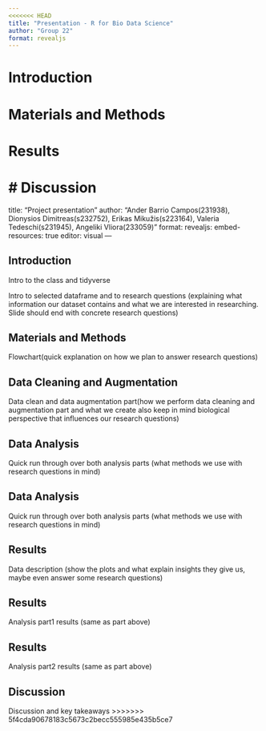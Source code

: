 ```yaml
---
<<<<<<< HEAD
title: "Presentation - R for Bio Data Science"
author: "Group 22"
format: revealjs
---
```


# Introduction

# Materials and Methods

# Results

# Discussion
=======
title: "Project presentation"
author: "Ander Barrio Campos(231938), Dionysios Dimitreas(s232752), Erikas Mikužis(s223164), Valeria Tedeschi(s231945), Angeliki Vliora(233059)"
format:
  revealjs:
    embed-resources: true
editor: visual
---

## Introduction

Intro to the class and tidyverse

Intro to selected dataframe and to research questions (explaining what information our dataset contains and what we are interested in researching. Slide should end with concrete research questions)

## Materials and Methods

Flowchart(quick explanation on how we plan to answer research questions)

## Data Cleaning and Augmentation

Data clean and data augmentation part(how we perform data cleaning and augmentation part and what we create also keep in mind biological perspective that influences our research questions)

## Data Analysis

Quick run through over both analysis parts (what methods we use with research questions in mind)

## Data Analysis

Quick run through over both analysis parts (what methods we use with research questions in mind)

## Results

Data description (show the plots and what explain insights they give us, maybe even answer some research questions)

## Results

Analysis part1 results (same as part above)

## Results

Analysis part2 results (same as part above)

## Discussion

Discussion and key takeaways 
>>>>>>> 5f4cda90678183c5673c2becc555985e435b5ce7
